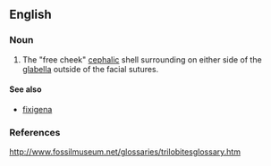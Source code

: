 ==English==

===Noun===
{{en-noun|librigenae}}

# {{label|en|anatomy}} The "free cheek" [[cephalic]] shell surrounding on either side of the [[glabella]] outside of the facial sutures.

====See also====
* [[fixigena]]

===References===
http://www.fossilmuseum.net/glossaries/trilobitesglossary.htm